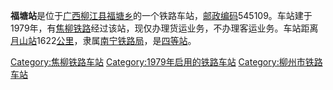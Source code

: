 {{noteTA
|1=zh-cn:始发车次; zh-hk:列車班次;
|2=zh-cn:车次; zh-hk:班次;
}}
{{Infobox China railway station 
|车站名称 = 福塘站
|车站名称拼音 = 
|车站地址 = [[广西|广西]][[柳江县|柳江县]]
|归属 = [[南宁铁路局|南宁铁路局]]
|车站等级 = [[四等站_(中铁)|四等站]]
|线路 = [[焦柳铁路|焦柳铁路]]
}}
'''福塘站'''是位于[[广西|广西]][[柳江县|柳江县]][[福塘乡|福塘乡]]的一个铁路车站，[[邮政编码|邮政编码]]545109。车站建于1979年，有[[焦柳铁路|焦柳铁路]]经过该站，现仅办理货运业务，不办理客运业务。车站距离[[月山站|月山站]]1622[[公里|公里]]，隶属[[南宁铁路局|南宁铁路局]]，是[[四等站_(中铁)|四等站]]。

{{start rail box}}
{{s-inop|[[洛满站|洛满站]]}}
{{s-line|[[焦柳铁路|焦柳铁路]]}}
{{s-inop|[[成团站|成团站]]}}
{{end box}}
{{焦柳铁路}}
{{铁路车站小作品}}
{{广西小作品}}

[[Category:焦柳铁路车站|Category:焦柳铁路车站]]
[[Category:1979年启用的铁路车站|Category:1979年启用的铁路车站]]
[[Category:柳州市铁路车站|Category:柳州市铁路车站]]